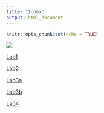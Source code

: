 ```yaml
---
title: "Index"
output: html_document
---
```


```r
knitr::opts_chunk$set(echo = TRUE)
```


![](skullpic.png)

[Lab1](Lab1_CatieKitrinosMarkup.html)

[Lab2](Lab2_CatieKitrinosMarkup.html)

[Lab3a](Lab3a_CatieKitrinosMarkup.html)

[Lab3b](Lab3b_CatieKitrinosMarkup.html)

[Lab4](Lab4_CatieKitrinosMarkup.html)

